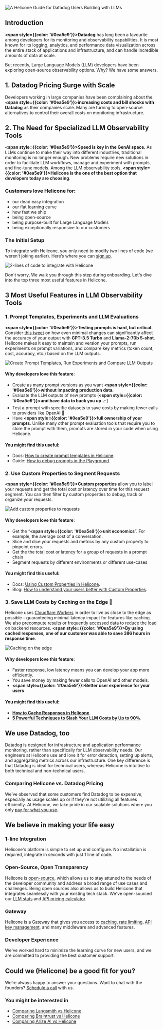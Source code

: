 ![A Helicone Guide for Datadog Users Building with LLMs](/static/blog/datadog/title.webp)

## Introduction

**<span style={{color: '#0ea5e9'}}>Datadog</span>** has long been a favourite among developers for its monitoring and observability capabilities. It is most known for its logging, analytics, and performance data visualization across the entire stack of applications and infrastructure, and can handle incredible amounts of data at scale.

But recently, Large Language Models (LLM) developers have been exploring open-source observability options. Why? We have some answers.

## 1. Datadog Pricing Surge with Scale

Developers working in large companies have been complaining about the **<span style={{color: '#0ea5e9'}}>increasing costs and bill shocks with Datadog</span>** as their companies scale. Many are turning to open-source alternatives to control their overall costs on monitoring infrastructure.

## 2. The Need for Specialized LLM Observability Tools

**<span style={{color: '#0ea5e9'}}>Speed is key in the GenAI space.</span>** As LLMs continue to make their way into different industries, traditional monitoring is no longer enough. New problems require new solutions in order to facilitate LLM workflows, manage and experiment with prompts, and fine-tune models. Among the LLM observability tools, **<span style={{color: '#0ea5e9'}}>Helicone is the one of the best option that developers today are choosing. </span>**

### Customers love Helicone for:

- our dead easy integration
- our flat learning curve
- how fast we ship
- being open-source
- being purpose-built for Large Language Models
- being exceptionally responsive to our customers

### The Initial Setup

To integrate with Helicone, you only need to modify two lines of code (we weren't joking earlier). Here’s where you can <a href="https://us.helicone.ai/signup" target="_blank" rel="noopener">sign up</a>.

![2-lines of code to integrate with Helicone](/static/blog/datadog/code.webp)

Don't worry, We walk you through this step during onboarding. Let's dive into the top three most useful features in Helicone.

## 3 Most Useful Features in LLM Observability Tools

### 1. Prompt Templates, Experiments and LLM Evaluations

**<span style={{color: '#0ea5e9'}}>Testing prompts is hard, but critical.</span>** Consider <a href="https://x.com/melaniesclar/status/1745557109419458695" rel="noopener nofollow" target="_blank">this tweet</a> on how even minimal changes can significantly affect the accuracy of your output with **GPT-3.5 Turbo** and **Llama-2-70b 5-shot**. Helicone makes it easy to maintain and version your prompts, run experiments on prompt variations, and compare key metrics (token count, cost, accuracy, etc.) based on the LLM outputs.

![Create Prompt Templates, Run Experiments and Compare LLM Outputs](/static/blog/datadog/prompt_template.webp)

#### Why developers love this feature:

- Create as many prompt versions as you want **<span style={{color: '#0ea5e9'}}>without impacting production data</span>**.
- Evaluate the LLM outputs of new prompts (**<span style={{color: '#0ea5e9'}}>and have data to back you up</span>** 📈)
- Test a prompt with specific datasets to save costs by making fewer calls to providers like OpenAI 🤑
- Have **<span style={{color: '#0ea5e9'}}>full ownership of your prompts</span>**. Unlike many other prompt evaluation tools that require you to store the prompt with them, prompts are stored in your code when using Helicone.

#### You might find this useful:

- Docs: <a href="https://docs.helicone.ai/features/prompts" target="_blank" rel="noopener">How to create prompt templates in Helicone</a>.
- Guide: <a href="https://docs.helicone.ai/use-cases/debugging" target="_blank" rel="noopener">How to debug prompts in the Playground</a>.

### 2. Use Custom Properties to Segment Requests

**<span style={{color: '#0ea5e9'}}>Custom properties</span>** allow you to label your requests and get the total cost or latency over time for this request segment. You can then filter by custom properties to debug, track or organize your requests.

![Add custom properties to requests](/static/blog/datadog/request.webp)

#### Why developers love this feature:

- Get the “**<span style={{color: '#0ea5e9'}}>unit economics</span>**”. For example, the average cost of a conversation.
- Slice and dice your requests and metrics by any custom property to pinpoint errors.
- Get the the total cost or latency for a group of requests in a prompt chain
- Segment requests by different environments or different use-cases

#### You might find this useful:

- Docs: <a href="https://docs.helicone.ai/features/advanced-usage/custom-properties" target="_blank" rel="noopener">Using Custom Properties in Helicone</a>.
- Blog: <a href="https://www.helicone.ai/blog/custom-properties" target="_blank" rel="noopener">How to understand your users better with Custom Properties</a>.

### 3. Save LLM Costs by Caching on the Edge 🧗

Helicone uses <a href="https://www.cloudflare.com/network/" target="_blank" rel="noopener">Cloudflare Workers</a> in order to live as close to the edge as possible - guaranteeing minimal latency impact for features like caching. We also precompute results or frequently accessed data to reduce the load on backend resources.
**<span style={{color: '#0ea5e9'}}>By using cached responses, one of our customer was able to save 386 hours in response time</span>**.

![Caching on the edge](/static/blog/datadog/caching.webp)

#### Why developers love this feature:

- Faster response, low latency means you can develop your app more efficiently.
- You save money by making fewer calls to OpenAI and other models.
- **<span style={{color: '#0ea5e9'}}>Better user experience for your users</span>**

#### You might find this useful:

- **<a href="https://docs.helicone.ai/features/advanced-usage/caching" target="_blank" rel="noopener">How to Cache Responses in Helicone</a>**.
- **<a href="https://www.helicone.ai/blog/slash-llm-cost" target="_blank" rel="noopener">5 Powerful Techniques to Slash Your LLM Costs by Up to 90%</a>**.

## We use Datadog, too

Datadog is designed for infrastructure and application performance monitoring, rather than specifically for LLM observability needs. Our engineers at Helicone use and love it for error detection, setting up alerts, and aggregating metrics across our infrastructure. One key difference is that Datadog is ideal for technical users, whereas Helicone is intuitive to both technical and non-technical users.

### Comparing Helicone vs. Datadog Pricing

We’ve observed that some customers find Datadog to be expensive, especially as usage scales up or if they're not utilizing all features efficiently. At Helicone, we take pride in our scalable solutions where you only <a href="https://www.helicone.ai/pricing" target="_blank" rel="noopener">pay for what you use</a>.

## We believe in making your life easy

### 1-line Integration

Helicone's platform is simple to set up and configure. No installation is required, integrate in seconds with just 1 line of code.

### Open-Source, Open Transparency

Helicone is <a href="https://github.com/helicone/helicone" target="_blank" rel="noopener">open-source</a>, which allows us to stay attuned to the needs of the developer community and address a broad range of use cases and challenges. Being open sources also allows us to build Helicone that integrates seamlessly with your existing tech stack. We've open-sourced our <a href="https://www.helicone.ai/open-stats" target="_blank" rel="noopener">LLM stats</a> and <a href="https://www.helicone.ai/llm-cost" target="_blank" rel="noopener">API pricing calculator</a>.

### Gateway

Helicone is a Gateway that gives you access to <a href="https://docs.helicone.ai/features/advanced-usage/caching" target="_blank" rel="noopener">caching</a>, <a href="https://docs.helicone.ai/features/advanced-usage/custom-rate-limits" target="_blank" rel="noopener">rate limiting</a>, <a href="https://docs.helicone.ai/features/advanced-usage/vault" target="_blank" rel="noopener">API key management</a>, and many middleware and advanced features.

### Developer Experience

We've worked hard to minimize the learning curve for new users, and we are committed to providing the best customer support.

## Could we (Helicone) be a good fit for you?

We’re always happy to answer your questions. Want to chat with the founders? <a href="https://www.helicone.ai/contact" target="_blank" rel="noopener">Schedule a call</a> with us.

### You might be interested in

- <a href="/blog/langsmith-alternatives" rel="noopener" target="_blank">
    Comparing Langsmith vs Helicone
  </a>
- <a href="/blog/braintrust-alternatives" rel="noopener" target="_blank">
    Comparing Braintrust vs Helicone
  </a>
- <a href="/blog/best-arize-alternatives" rel="noopener" target="_blank">
    Comparing Arize AI vs Helicone
  </a>
